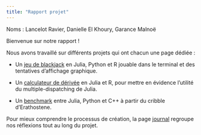 ```yaml
---
title: "Rapport projet"
---
```

Noms : Lancelot Ravier, Danielle El Khoury, Garance Malnoë

Bienvenue sur notre rapport !

Nous avons travaillé sur différents projets qui ont chacun une page dédiée :

- Un [jeu de blackjack](blackjack.qmd) en Julia, Python et R jouable dans le terminal et des tentatives d'affichage graphique.

- Un [calculateur de dérivée](dispatching.qmd) en Julia et R, pour mettre en évidence l'utilité du multiple-dispatching de Julia.

- Un [benchmark](benchmark.qmd) entre Julia, Python et C++ à partir du cribble d'Erathostene.



Pour mieux comprendre le processus de création, la page [journal](journal.qmd) regroupe nos réflexions tout au long du projet.
